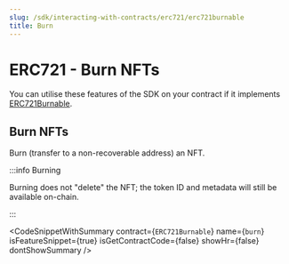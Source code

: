 ```yaml
---
slug: /sdk/interacting-with-contracts/erc721/erc721burnable
title: Burn
---
```



# ERC721 - Burn NFTs

You can utilise these features of the SDK on your contract if it implements [ERC721Burnable](/extensions/erc-721/burn).

<div className="row" style={{ marginBottom: 24 }}>
  <div className="col col--12" style={{ marginTop: 8 }}>
    <QuickstartCard
      name="Learn how to implement ERC721Burnable in your smart contract"
      link={"/extensions/erc-721/burn"}
      image="/assets/icons/general.png"
    />
  </div>
</div>

## Burn NFTs

Burn (transfer to a non-recoverable address) an NFT.

:::info Burning

Burning does not "delete" the NFT; the token ID and metadata will still be available on-chain.

:::

<CodeSnippetWithSummary
  contract={`ERC721Burnable`}
  name={`burn`}
  isFeatureSnippet={true}
  isGetContractCode={false}
  showHr={false}
  dontShowSummary
/>
